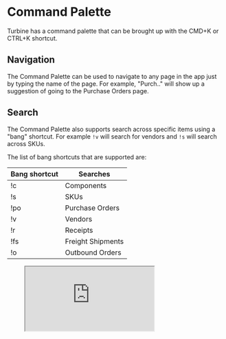 # Command Palette

Turbine has a command palette that can be brought up with the CMD+K or CTRL+K shortcut. 

## Navigation

The Command Palette can be used to navigate to any page in the app just by typing the name of the page. For example, "Purch.." will show up a suggestion of going to the Purchase Orders page.

## Search

The Command Palette also supports search across specific items using a "bang" shortcut. For example `!v` will search for vendors and `!s` will search across SKUs. 

The list of bang shortcuts that are supported are:

| Bang shortcut | Searches          |
|---------------|-------------------|
| !c            | Components        |
| !s            | SKUs              |
| !po           | Purchase Orders   |
| !v            | Vendors           |
| !r            | Receipts          |
| !fs           | Freight Shipments |
| !o            | Outbound Orders   |

<figure class="video_container">
<iframe 
  src="https://www.loom.com/embed/b2f6da7aac064dddad1e5acf5253c6a4?sid=fbe830ea-3c6e-4a8f-97ac-9ca109a72ba1" 
  webkitallowfullscreen 
  mozallowfullscreen 
  allowfullscreen 
></iframe>
</figure>

